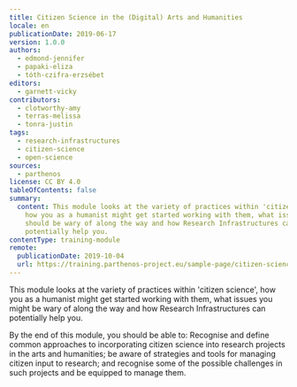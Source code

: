```yaml
---
title: Citizen Science in the (Digital) Arts and Humanities
locale: en
publicationDate: 2019-06-17
version: 1.0.0
authors:
  - edmond-jennifer
  - papaki-eliza
  - tóth-czifra-erzsébet
editors:
  - garnett-vicky
contributors:
  - clotworthy-amy
  - terras-melissa
  - tonra-justin
tags:
  - research-infrastructures
  - citizen-science
  - open-science
sources:
  - parthenos
license: CC BY 4.0
tableOfContents: false
summary:
  content: This module looks at the variety of practices within 'citizen science',
    how you as a humanist might get started working with them, what issues you
    should be wary of along the way and how Research Infrastructures can
    potentially help you.
contentType: training-module
remote:
  publicationDate: 2019-10-04
  url: https://training.parthenos-project.eu/sample-page/citizen-science-in-the-digital-arts-and-humanities/
---
```

This module looks at the variety of practices within 'citizen science', how you as a humanist might get started working with them, what issues you might be wary of along the way and how Research Infrastructures can potentially help you.

By the end of this module, you should be able to: Recognise and define common approaches to incorporating citizen science into research projects in the arts and humanities; be aware of strategies and tools for managing citizen input to research; and recognise some of the possible challenges in such projects and be equipped to manage them.

